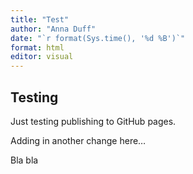 ```yaml
---
title: "Test"
author: "Anna Duff"
date: "`r format(Sys.time(), '%d %B')`"
format: html
editor: visual
---
```


## Testing

Just testing publishing to GitHub pages.

Adding in another change here...

Bla bla